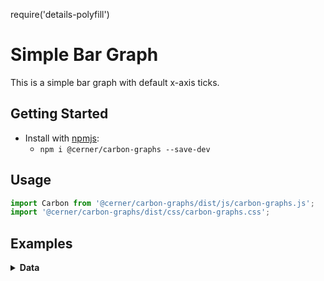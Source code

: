  require('details-polyfill')

 # Simple Bar Graph
 This is a simple bar graph with default x-axis ticks.

 ## Getting Started

 - Install with [npmjs](https://www.npmjs.com):
   - `npm i @cerner/carbon-graphs --save-dev`

 ## Usage
 ```jsx
 import Carbon from '@cerner/carbon-graphs/dist/js/carbon-graphs.js';
 import '@cerner/carbon-graphs/dist/css/carbon-graphs.css';
 ```
 
 ## Examples
 <BarGraph />

 <details>
 <summary style={{fontSize: 24 }}>
<b>Data</b>
</summary>
### Graph Config object
<GraphConfig />

 ### Data object
 <DataObject />
 </details>
